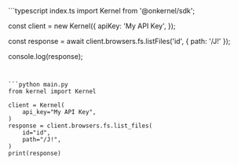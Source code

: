 <CodeGroup dropdown>
```typescript index.ts
import Kernel from '@onkernel/sdk';

const client = new Kernel({
  apiKey: 'My API Key',
});

const response = await client.browsers.fs.listFiles('id', { path: '/J!' });

console.log(response);
```


```python main.py
from kernel import Kernel

client = Kernel(
    api_key="My API Key",
)
response = client.browsers.fs.list_files(
    id="id",
    path="/J!",
)
print(response)
```
</CodeGroup>
